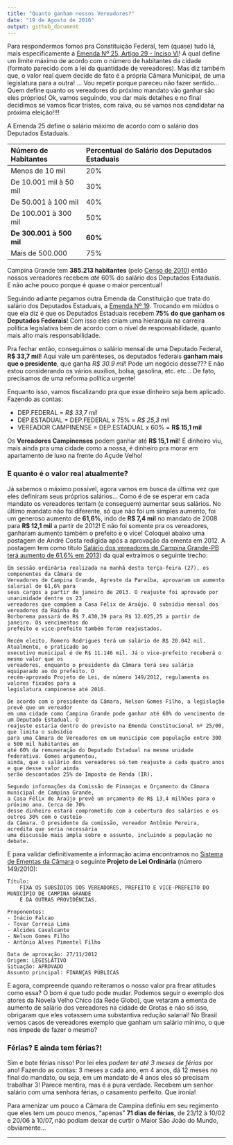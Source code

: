 ```yaml
---
title: "Quanto ganham nossos Vereadores?"
date: "19 de Agosto de 2016"
output: github_document
---
```


Para respondermos fomos pra Constituição Federal, tem (quase) tudo lá, mais especificamente a [Emenda Nº 25, Artigo 29 - Inciso VI](http://www.planalto.gov.br/ccivil_03/Constituicao/Emendas/Emc/emc25.htm)! A qual define um limite máximo de acordo com o número de habitantes da cidade (formato parecido com a lei da quantidade de vereadores). Mas diz também que, o valor real quem decide de fato é a própria Câmara Municipal, de uma legislatura para a outra! ... Vou repetir porque pareceu não fazer sentido... Quem define quanto os vereadores do próximo mandato vão ganhar são eles próprios! Ok, vamos seguindo, vou dar mais detalhes e no final decidimos se vamos ficar tristes, com raiva, ou se vamos nos candidatar na próxima eleição!!!!

A Emenda 25 define o salário máximo de acordo com o salário dos Deputados Estaduais.

| Número de Habitantes | Percentual do Salário dos Deputados Estaduais |
|:----------|:------|
| Menos de 10 mil | 20% |
| De 10.001 mil à 50 mil | 30% |
| De 50.001 à 100 mil | 40% |
| De 100.001 à 300 mil | 50% |
| **De 300.001 à 500 mil** | **60%** |
| Mais de 500.000 | 75% |

Campina Grande tem **385.213 habitantes** (pelo [Censo de 2010](http://www.ibge.gov.br/home/estatistica/populacao/censo2010/)) então nossos vereadores recebem *até* 60% do salário dos Deputados Estaduais. E não ache pouco porque é quase o maior percentual!

Seguindo adiante pegamos outra Emenda da Constituição que trata do salário dos Deputados Estaduais, a [Emenda Nº 19](http://www.planalto.gov.br/ccivil_03/Constituicao/Emendas/Emc/emc19.htm). Trocando em miúdos o que ela diz é que os Deputados Estaduais recebem **75% do que ganham os Deputados Federais**! Com isso eles criam uma hierarquia na carreira política legislativa bem de acordo com o nível de responsabilidade, quanto mais alto mais responsabilidade. 

Pra fechar então, conseguimos o salário mensal de uma Deputado Federal, **R$ 33,7 mil**! Aqui vale um parênteses, os deputados federais **ganham mais que o presidente**, que ganha *R$ 30.9 mil*! Pode um negócio desse??? E não estou considerando os vários auxílios, bolsa, gasolina, etc. etc... De fato, precisamos de uma reforma política urgente! 

Enquanto isso, vamos fiscalizando pra que esse dinheiro seja bem aplicado. Fazendo as contas:

* DEP.FEDERAL = *R$ 33,7 mil*
* DEP.ESTADUAL = DEP.FEDERAL x 75% = *R$ 25,3 mil*
* VEREADOR CAMPINENSE = DEP.ESTADUAL x 60% = **R$ 15,1 mil**

Os **Vereadores Campinenses** podem ganhar até **R$ 15,1 mil**! É dinheiro viu, mais ainda pra uma cidade como a nossa, é dinheiro pra morar em apartamento de luxo na frente do Açude Velho!

### E quanto é o valor real atualmente?

Já sabemos o máximo possível, agora vamos em busca da última vez que eles definiram seus próprios salários... Como é de se esperar em cada mandato os vereadores tentam (e conseguem) aumentar seus salários. No último mandato não foi diferente, só que não foi um simples aumento, foi um generoso aumento de **61,6%**, indo de **R$ 7,4 mil** no mandato de 2008 para **R$ 12,1 mil** a partir de 2012! E não foi somente pra os vereadores, ganharam aumento também o prefeito e o vice! Coloquei abaixo uma postagem de André Costa redigida após a aprovação da ementa em 2012. A postagem tem como título [Salário dos vereadores de Campina Grande-PB terá aumento de 61,6% em 2013](http://andrecostamp.blogspot.com.br/2012/11/salario-dos-vereadores-de-campina.html)) da qual extraimos o seguinte trecho:

    Em sessão ordinária realizada na manhã desta terça-feira (27), os componentes da Câmara de 
    Vereadores de Campina Grande, Agreste da Paraíba, aprovaram um aumento salarial de 61,6% para 
    seus cargos a partir de janeiro de 2013. O reajuste foi aprovado por unanimidade dentre os 23 
    vereadores que compõem a Casa Félix de Araújo. O subsídio mensal dos vereadores da Rainha da 
    Borborema passará de R$ 7.430,39 para R$ 12.025,25 a partir de janeiro. Os vencimentos do 
    prefeito e vice-prefeito também foram reajustados.

    Recém eleito, Romero Rodrigues terá um salário de R$ 20.042 mil. Atualmente, o praticado ao 
    executivo municipal é de R$ 11.146 mil. Já o vice-prefeito receberá o mesmo valor que os 
    vereadores, enquanto o presidente da Câmara terá seu salário equiparado ao do prefeito. O 
    recém-aprovado Projeto de Lei, de número 149/2012, regulamenta os valores fixados para a 
    legislatura campinense até 2016.

    De acordo com o presidente da Câmara, Nelson Gomes Filho, a legislação prevê que um vereador 
    em uma cidade como Campina Grande pode ganhar até 60% do vencimento de um Deputado Estadual. O 
    reajuste estaria dentro do previsto na Emenda Constitucional nº 25/00, que limita o subsídio 
    para uma Câmara de Vereadores em um município com população entre 300 e 500 mil habitantes em 
    até 60% da remuneração do Deputado Estadual na mesma unidade federativa. Gomes argumentou, 
    ainda, que o salário dos vereadores só tem reajuste a cada quatro anos e que desse valor ainda 
    serão descontados 25% do Imposto de Renda (IR).

    Segundo informações da Comissão de Finanças e Orçamento da Câmara municipal de Campina Grande, 
    a Casa Félix de Araújo prevê um orçamento de R$ 13,4 milhões para o próximo ano. Cerca de 70% 
    desse dinheiro estará comprometido com a cobertura dos salários e os outros 30% com o custeio 
    da Câmara. O presidente da comissão, vereador Antônio Pereira, acredita que seria necessária 
    uma discussão mais ampla sobre o assunto, incluindo a população no debate.

E para validar definitivamente a informação acima encontramos no [Sistema de Ementas da Câmara](http://187.115.174.90:8080/ScanLexWeb/) o seguinte **Projeto de Lei Ordinária** (número 149/2010):

    Título:
        FIXA OS SUBSÍDIOS DOS VEREADORES, PREFEITO E VICE-PREFEITO DO MUNICÍPIO DE CAMPINA GRANDE
        E DÁ OUTRAS PROVIDÊNCIAS.

    Proponentes:
    - Inácio Falcao
    - Tovar Correia Lima
    - Alcides Cavalcante
    - Nelson Gomes Filho
    - Antônio Alves Pimentel Filho

    Data de aprovação: 27/11/2012
    Origem: LEGISLATIVO
    Situação: APROVADO
    Assunto principal: FINANÇAS PÚBLICAS

E agora, compreende quando reiteramos o nosso valor pra frear atitudes como essa? O bom é que tudo pode mudar. Podemos seguir o exemplo dos atores da Novela Velho Chico (da Rede Globo), que vetaram a ementa de aumento de salário dos vereadores na cidade de Grotas e não só isso, obrigaram que eles votassem uma substantiva redução salarial! No Brasil vemos casos de vereadores exemplo que ganham um salário mínimo, o que nos impede de fazer o mesmo? 

### Férias? E ainda tem férias?!
Sim e bote férias nisso! Por lei eles *podem ter até 3 meses de férias* por ano! Fazendo as contas: 3 meses a cada ano, em 4 anos, dá 12 meses no final do mandato, ou seja, em um mandato de 4 anos eles só precisam trabalhar 3! Parece mentira, mas é a pura verdade. Recebem um senhor salário com uma senhora férias, o casamento perfeito. Que ironia! 

Para amenizar um pouco a Câmara de Campina definiu em seu regimento que eles tem um pouco menos, "apenas" **71 dias de férias**, de 23/12 à 10/02 e 20/06 à 10/07, não podiam deixar de curtir o Maior São João do Mundo, obviamente...

---
